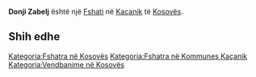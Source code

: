 {{Fshat në Kosovës
 | Emri                = Donji Zabelj
 | EmriAlt                = Doni Zabel,Donji Zabel,Donji Zabelj,Zabel i Poshtem,Zabel i Poshtëm,Zabel i Ulte,Zabel i Ultë,Zabeli i Poshtem,Zabeli i Poshtëm,Zabeli i Ulet,Zabeli i Ulte,Zabeli i Ultë,Zabeli i Ulët,Доњи Забељ
 | Emri (Rasa dhanore) = 
 | Figura              = 
 | Shteti              = Kosovës
 | Komuna              = Kaçanik
 | Kodi postar         = 
 | Sipërfaqja          = 

 | Popullsia           = 

 | Regj. i popullsisë  = 
 | Dend. e popullsisë  = 
 | Faqja zyrtare       = 
 <!--- Koordinatat ----> 
 | Gjerësia            = 42.58861
 | Gjatësia            = 20.89361
 | Lartësia            = 
}}
'''Donji Zabelj''' është një [[Fshati]] në [[Kaçanik]] të [[Kosovës]].

<!-- == Gjeografia == -->
<!-- == Historia == -->
<!-- == Demografia == -->
== Shih edhe ==
{{Komuna Kaçanik}}
{{Kosovo-Administrata-Cung}}

[[Kategoria:Fshatra në Kosovës]]
[[Kategoria:Fshatra në Kommunes Kaçanik]]
[[Kategoria:Vendbanime në Kosovës]]